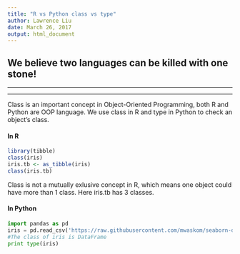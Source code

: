 ```yaml
---
title: "R vs Python class vs type"
author: Lawrence Liu
date: March 26, 2017
output: html_document
---
```


## We believe two languages can be killed with one stone!
***
***

Class is an important concept in Object-Oriented Programming, both R and Python are OOP language. We use class in R and type in Python to check an object's class.

#### In R
```r
library(tibble)
class(iris)
iris.tb <- as_tibble(iris)
class(iris.tb)
```

Class is not a mutually exlusive concept in R, which means one object could have more than 1 class. Here iris.tb has 3 classes.

#### In Python
```python
import pandas as pd
iris = pd.read_csv('https://raw.githubusercontent.com/mwaskom/seaborn-data/master/iris.csv')
#The class of iris is DataFrame
print type(iris)
```

